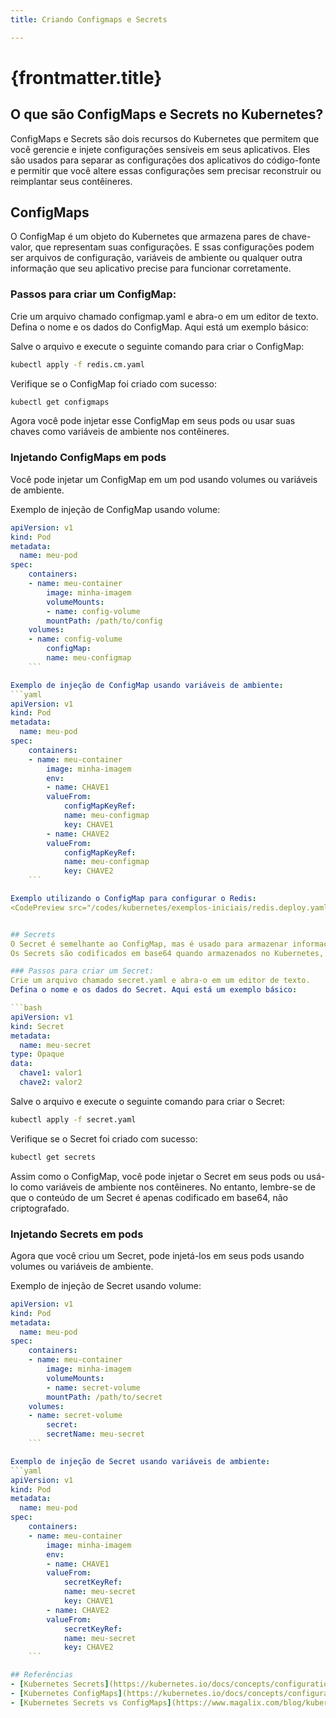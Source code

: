 ```yaml
---
title: Criando Configmaps e Secrets

---
```



# {frontmatter.title}

## O que são ConfigMaps e Secrets no Kubernetes?
ConfigMaps e Secrets são dois recursos do Kubernetes que permitem que você gerencie e injete configurações sensíveis em seus aplicativos. 
Eles são usados para separar as configurações dos aplicativos do código-fonte e permitir que você altere essas configurações sem precisar reconstruir ou reimplantar seus contêineres.

## ConfigMaps
O ConfigMap é um objeto do Kubernetes que armazena pares de chave-valor, que representam suas configurações. E
ssas configurações podem ser arquivos de configuração, variáveis de ambiente ou qualquer outra informação que seu aplicativo precise para funcionar corretamente.

### Passos para criar um ConfigMap:
Crie um arquivo chamado configmap.yaml e abra-o em um editor de texto.
Defina o nome e os dados do ConfigMap. Aqui está um exemplo básico:
<CodePreview src="/codes/kubernetes/exemplos-iniciais/redis.cm.yaml" lang="yaml" height={200} />

Salve o arquivo e execute o seguinte comando para criar o ConfigMap:
```bash
kubectl apply -f redis.cm.yaml
```
Verifique se o ConfigMap foi criado com sucesso:
```bash
kubectl get configmaps
```

Agora você pode injetar esse ConfigMap em seus pods ou usar suas chaves como variáveis de ambiente nos contêineres.

### Injetando ConfigMaps em pods
Você pode injetar um ConfigMap em um pod usando volumes ou variáveis de ambiente.

Exemplo de injeção de ConfigMap usando volume:
```yaml
apiVersion: v1
kind: Pod
metadata:
  name: meu-pod
spec:
    containers:
    - name: meu-container
        image: minha-imagem
        volumeMounts:
        - name: config-volume
        mountPath: /path/to/config
    volumes:
    - name: config-volume
        configMap:
        name: meu-configmap
    ```

Exemplo de injeção de ConfigMap usando variáveis de ambiente:
```yaml
apiVersion: v1
kind: Pod
metadata:
  name: meu-pod
spec:
    containers:
    - name: meu-container
        image: minha-imagem
        env:
        - name: CHAVE1
        valueFrom:
            configMapKeyRef:
            name: meu-configmap
            key: CHAVE1
        - name: CHAVE2
        valueFrom:
            configMapKeyRef:
            name: meu-configmap
            key: CHAVE2
    ```

Exemplo utilizando o ConfigMap para configurar o Redis:
<CodePreview src="/codes/kubernetes/exemplos-iniciais/redis.deploy.yaml" lang="yaml" height={200} />


## Secrets
O Secret é semelhante ao ConfigMap, mas é usado para armazenar informações sensíveis, como senhas, chaves de API e certificados TLS. 
Os Secrets são codificados em base64 quando armazenados no Kubernetes, mas eles podem ser decodificados facilmente.

### Passos para criar um Secret:
Crie um arquivo chamado secret.yaml e abra-o em um editor de texto.
Defina o nome e os dados do Secret. Aqui está um exemplo básico:

```bash
apiVersion: v1
kind: Secret
metadata:
  name: meu-secret
type: Opaque
data:
  chave1: valor1
  chave2: valor2
```

Salve o arquivo e execute o seguinte comando para criar o Secret:
```bash
kubectl apply -f secret.yaml
```

Verifique se o Secret foi criado com sucesso:
```bash
kubectl get secrets
```

Assim como o ConfigMap, você pode injetar o Secret em seus pods ou usá-lo como variáveis de ambiente nos contêineres. 
No entanto, lembre-se de que o conteúdo de um Secret é apenas codificado em base64, não criptografado.

### Injetando Secrets em pods
Agora que você criou um Secret, pode injetá-los em seus pods usando volumes ou variáveis de ambiente.

Exemplo de injeção de Secret usando volume:
```yaml
apiVersion: v1
kind: Pod
metadata:
  name: meu-pod
spec:
    containers:
    - name: meu-container
        image: minha-imagem
        volumeMounts:
        - name: secret-volume
        mountPath: /path/to/secret
    volumes:
    - name: secret-volume
        secret:
        secretName: meu-secret
    ```

Exemplo de injeção de Secret usando variáveis de ambiente:
```yaml
apiVersion: v1
kind: Pod
metadata:
  name: meu-pod
spec:
    containers:
    - name: meu-container
        image: minha-imagem
        env:
        - name: CHAVE1
        valueFrom:
            secretKeyRef:
            name: meu-secret
            key: CHAVE1
        - name: CHAVE2
        valueFrom:
            secretKeyRef:
            name: meu-secret
            key: CHAVE2
    ```

## Referências
- [Kubernetes Secrets](https://kubernetes.io/docs/concepts/configuration/secret/)
- [Kubernetes ConfigMaps](https://kubernetes.io/docs/concepts/configuration/configmap/)
- [Kubernetes Secrets vs ConfigMaps](https://www.magalix.com/blog/kubernetes-secrets-vs-configmaps-6-key-differences)


